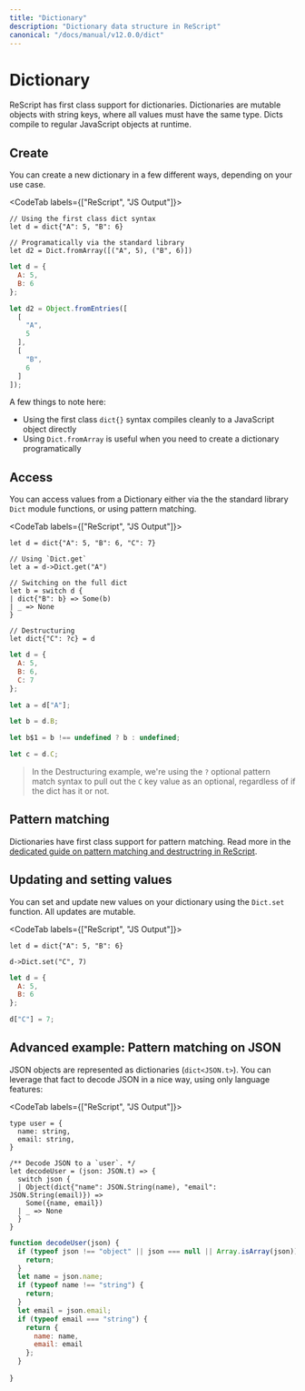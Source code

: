 ```yaml
---
title: "Dictionary"
description: "Dictionary data structure in ReScript"
canonical: "/docs/manual/v12.0.0/dict"
---
```


# Dictionary

ReScript has first class support for dictionaries. Dictionaries are mutable objects with string keys, where all values must have the same type. Dicts compile to regular JavaScript objects at runtime.

## Create

You can create a new dictionary in a few different ways, depending on your use case.

<CodeTab labels={["ReScript", "JS Output"]}>

```res prelude
// Using the first class dict syntax
let d = dict{"A": 5, "B": 6}

// Programatically via the standard library
let d2 = Dict.fromArray([("A", 5), ("B", 6)])
```

```js
let d = {
  A: 5,
  B: 6
};

let d2 = Object.fromEntries([
  [
    "A",
    5
  ],
  [
    "B",
    6
  ]
]);

```

</CodeTab>

A few things to note here:

* Using the first class `dict{}` syntax compiles cleanly to a JavaScript object directly
* Using `Dict.fromArray` is useful when you need to create a dictionary programatically

## Access

You can access values from a Dictionary either via the the standard library `Dict` module functions, or using pattern matching.

<CodeTab labels={["ReScript", "JS Output"]}>

```res prelude
let d = dict{"A": 5, "B": 6, "C": 7}

// Using `Dict.get`
let a = d->Dict.get("A")

// Switching on the full dict
let b = switch d {
| dict{"B": b} => Some(b)
| _ => None
}

// Destructuring
let dict{"C": ?c} = d
```

```js
let d = {
  A: 5,
  B: 6,
  C: 7
};

let a = d["A"];

let b = d.B;

let b$1 = b !== undefined ? b : undefined;

let c = d.C;
```
</CodeTab>

> In the Destructuring example, we're using the `?` optional pattern match syntax to pull out the `C` key value as an optional, regardless of if the dict has it or not.

## Pattern matching
Dictionaries have first class support for pattern matching. Read more in the [dedicated guide on pattern matching and destructring in ReScript](pattern-matching-destructuring.md#match-on-dictionaries).

## Updating and setting values

You can set and update new values on your dictionary using the `Dict.set` function. All updates are mutable.

<CodeTab labels={["ReScript", "JS Output"]}>

```res prelude
let d = dict{"A": 5, "B": 6}

d->Dict.set("C", 7)
```

```js
let d = {
  A: 5,
  B: 6
};

d["C"] = 7;
```

</CodeTab>

## Advanced example: Pattern matching on JSON

JSON objects are represented as dictionaries (`dict<JSON.t>`). You can leverage that fact to decode JSON in a nice way, using only language features:

<CodeTab labels={["ReScript", "JS Output"]}>

```res prelude
type user = {
  name: string,
  email: string,
}

/** Decode JSON to a `user`. */
let decodeUser = (json: JSON.t) => {
  switch json {
  | Object(dict{"name": JSON.String(name), "email": JSON.String(email)}) =>
    Some({name, email})
  | _ => None
  }
}

```

```js
function decodeUser(json) {
  if (typeof json !== "object" || json === null || Array.isArray(json)) {
    return;
  }
  let name = json.name;
  if (typeof name !== "string") {
    return;
  }
  let email = json.email;
  if (typeof email === "string") {
    return {
      name: name,
      email: email
    };
  }
  
}
```

</CodeTab>
